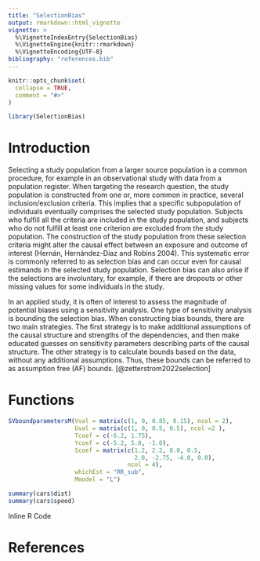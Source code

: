 ```yaml
---
title: "SelectionBias"
output: rmarkdown::html_vignette
vignette: >
  %\VignetteIndexEntry{SelectionBias}
  %\VignetteEngine{knitr::rmarkdown}
  %\VignetteEncoding{UTF-8}
bibliography: "references.bib"
---
```


```r
knitr::opts_chunk$set(
  collapse = TRUE,
  comment = "#>"
)
```

```r
library(SelectionBias)
```
# Introduction

Selecting a study population from a larger source population is a common procedure, for example in an observational study with data from a population register. When targeting the research question, the study population is constructed from one or, more common in practice, several inclusion/exclusion criteria. This implies that a specific subpopulation of individuals eventually comprises the selected study population. Subjects who fulfill all the criteria are included in the study population, and subjects who do not fulfill at least one criterion are excluded from the study population. The construction of the study population from these selection criteria might alter the causal effect between an exposure and outcome of interest (Hernán, Hernández-Díaz and Robins 2004). This systematic error is commonly referred to as selection bias and can occur even for causal estimands in the selected study population. Selection bias can also arise if the selections are involuntary, for example, if there are dropouts or other missing values for some individuals in the study. 

In an applied study, it is often of interest to assess the magnitude of potential biases using a sensitivity analysis. One type of sensitivity analysis is bounding the selection bias. When constructing bias bounds, there are two main strategies. The first strategy is to make additional assumptions of the causal structure and strengths of the dependencies, and then make educated guesses on sensitivity parameters describing parts of the causal structure. The other strategy is to calculate bounds based on the data, without any additional assumptions. Thus, these bounds can be referred to as assumption free (AF) bounds. [@zetterstrom2022selection]

# Functions

```r
SVboundparametersM(Vval = matrix(c(1, 0, 0.85, 0.15), ncol = 2),
                   Uval = matrix(c(1, 0, 0.5, 0.5), ncol =2 ),
                   Tcoef = c(-6.2, 1.75),
                   Ycoef = c(-5.2, 5.0, -1.0),
                   Scoef = matrix(c(1.2, 2.2, 0.0, 0.5,
                                    2.0, -2.75, -4.0, 0.0),
                                  ncol = 4),
                   whichEst = "RR_sub",
                   Mmodel = "L")
```
```r
summary(cars$dist)
summary(cars$speed)
```

Inline R Code

# References

